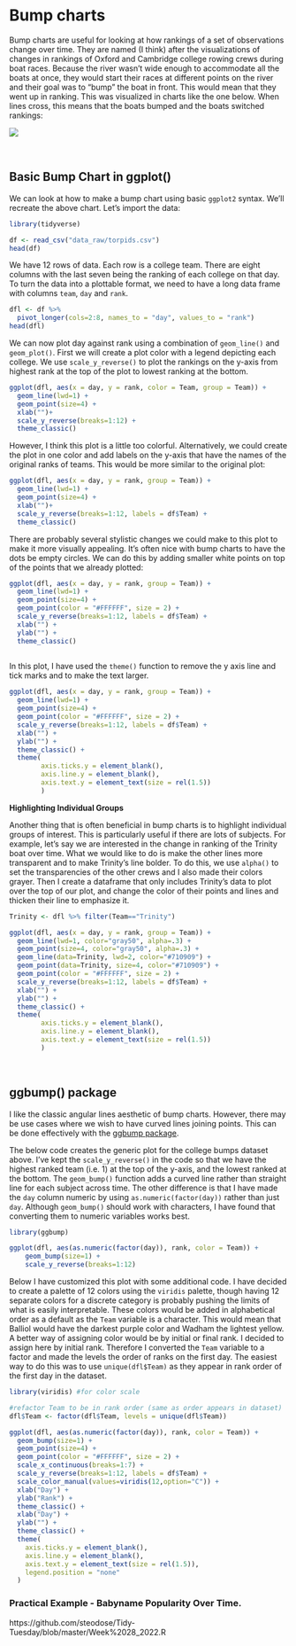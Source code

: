 # Bump charts

Bump charts are useful for looking at how rankings of a set of observations change over time. They are named (I think) after the visualizations of changes in rankings of Oxford and Cambridge college rowing crews during boat races. Because the river wasn't wide enough to accommodate all the boats at once, they would start their races at different points on the river and their goal was to "bump" the boat in front. This would mean that they went up in ranking. This was visualized in charts like the one below. When lines cross, this means that the boats bumped and the boats switched rankings:

![](img/bumps.png)

<br>

## Basic Bump Chart in ggplot()

We can look at how to make a bump chart using basic `ggplot2` syntax. We'll recreate the above chart. Let's import the data:

```r
library(tidyverse)

df <- read_csv("data_raw/torpids.csv")
head(df)
```

We have 12 rows of data. Each row is a college team. There are eight columns with the last seven being the ranking of each college on that day. To turn the data into a plottable format, we need to have a long data frame with columns `team`, `day` and `rank`.

```r
dfl <- df %>%
  pivot_longer(cols=2:8, names_to = "day", values_to = "rank")
head(dfl)
```

We can now plot day against rank using a combination of `geom_line()` and `geom_plot()`. First we will create a plot color with a legend depicting each college. We use `scale_y_reverse()` to plot the rankings on the y-axis from highest rank at the top of the plot to lowest ranking at the bottom.

```r
ggplot(dfl, aes(x = day, y = rank, color = Team, group = Team)) +
  geom_line(lwd=1) +
  geom_point(size=4) +
  xlab("")+
  scale_y_reverse(breaks=1:12) +
  theme_classic()
```

However, I think this plot is a little too colorful. Alternatively, we could create the plot in one color and add labels on the y-axis that have the names of the original ranks of teams. This would be more similar to the original plot:

```r
ggplot(dfl, aes(x = day, y = rank, group = Team)) +
  geom_line(lwd=1) +
  geom_point(size=4) +
  xlab("")+
  scale_y_reverse(breaks=1:12, labels = df$Team) +
  theme_classic()
```

There are probably several stylistic changes we could make to this plot to make it more visually appealing. It's often nice with bump charts to have the dots be empty circles. We can do this by adding smaller white points on top of the points that we already plotted:

```r
ggplot(dfl, aes(x = day, y = rank, group = Team)) +
  geom_line(lwd=1) +
  geom_point(size=4) +
  geom_point(color = "#FFFFFF", size = 2) +
  scale_y_reverse(breaks=1:12, labels = df$Team) +
  xlab("") +
  ylab("") +
  theme_classic() 
  
```

In this plot, I have used the `theme()` function to remove the y axis line and tick marks and to make the text larger.

```r
ggplot(dfl, aes(x = day, y = rank, group = Team)) +
  geom_line(lwd=1) +
  geom_point(size=4) +
  geom_point(color = "#FFFFFF", size = 2) +
  scale_y_reverse(breaks=1:12, labels = df$Team) +
  xlab("") +
  ylab("") +
  theme_classic() +
  theme(
        axis.ticks.y = element_blank(),
        axis.line.y = element_blank(),
        axis.text.y = element_text(size = rel(1.5))
        )

```

**Highlighting Individual Groups**

Another thing that is often beneficial in bump charts is to highlight individual groups of interest. This is particularly useful if there are lots of subjects. For example, let's say we are interested in the change in ranking of the Trinity boat over time. What we would like to do is make the other lines more transparent and to make Trinity's line bolder. To do this, we use `alpha()` to set the transparencies of the other crews and I also made their colors grayer. Then I create a dataframe that only includes Trinity's data to plot over the top of our plot, and change the color of their points and lines and thicken their line to emphasize it.

```r

Trinity <- dfl %>% filter(Team=="Trinity")

ggplot(dfl, aes(x = day, y = rank, group = Team)) +
  geom_line(lwd=1, color="gray50", alpha=.3) +
  geom_point(size=4, color="gray50", alpha=.3) +
  geom_line(data=Trinity, lwd=2, color="#710909") +
  geom_point(data=Trinity, size=4, color="#710909") +
  geom_point(color = "#FFFFFF", size = 2) +
  scale_y_reverse(breaks=1:12, labels = df$Team) +
  xlab("") +
  ylab("") +
  theme_classic() +
  theme(
        axis.ticks.y = element_blank(),
        axis.line.y = element_blank(),
        axis.text.y = element_text(size = rel(1.5))
        )
```

<br>

## ggbump() package

I like the classic angular lines aesthetic of bump charts. However, there may be use cases where we wish to have curved lines joining points. This can be done effectively with the [ggbump package](https://github.com/davidsjoberg/ggbump).

The below code creates the generic plot for the college bumps dataset above. I've kept the `scale_y_reverse()` in the code so that we have the highest ranked team (i.e. 1) at the top of the y-axis, and the lowest ranked at the bottom. The `geom_bump()` function adds a curved line rather than straight line for each subject across time. The other difference is that I have made the `day` column numeric by using `as.numeric(factor(day))` rather than just `day`. Although `geom_bump()` should work with characters, I have found that converting them to numeric variables works best.

```r
library(ggbump)

ggplot(dfl, aes(as.numeric(factor(day)), rank, color = Team)) +
    geom_bump(size=1) +
    scale_y_reverse(breaks=1:12) 


```

Below I have customized this plot with some additional code. I have decided to create a palette of 12 colors using the `viridis` palette, though having 12 separate colors for a discrete category is probably pushing the limits of what is easily interpretable. These colors would be added in alphabetical order as a default as the `Team` variable is a character. This would mean that Balliol would have the darkest purple color and Wadham the lightest yellow. A better way of assigning color would be by initial or final rank. I decided to assign here by initial rank. Therefore I converted the `Team` variable to a factor and made the levels the order of ranks on the first day. The easiest way to do this was to use `unique(dfl$Team)` as they appear in rank order of the first day in the dataset.

```r

library(viridis) #for color scale

#refactor Team to be in rank order (same as order appears in dataset)
dfl$Team <- factor(dfl$Team, levels = unique(dfl$Team))

ggplot(dfl, aes(as.numeric(factor(day)), rank, color = Team)) +
  geom_bump(size=1) +
  geom_point(size=4) +
  geom_point(color = "#FFFFFF", size = 2) +
  scale_x_continuous(breaks=1:7) +
  scale_y_reverse(breaks=1:12, labels = df$Team) +
  scale_color_manual(values=viridis(12,option="C")) +
  xlab("Day") +
  ylab("Rank") +
  theme_classic() +
  xlab("Day") +
  ylab("") +
  theme_classic() +
  theme(
    axis.ticks.y = element_blank(),
    axis.line.y = element_blank(),
    axis.text.y = element_text(size = rel(1.5)),
    legend.position = "none"
  )


```

      

### Practical Example - Babyname Popularity Over Time.

https://github.com/steodose/Tidy-Tuesday/blob/master/Week%2028_2022.R
